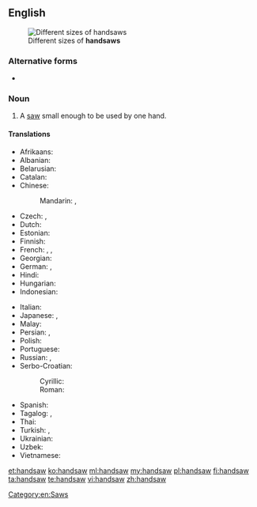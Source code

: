 ==English==
{{wikipedia|Hand saw}}
[[File:Pily platnice.jpg|thumb|Different sizes of '''handsaws''']]

===Alternative forms===
* {{l/en|hand saw}}

===Noun===
{{en-noun}}

# A [[saw]] small enough to be used by one hand.

====Translations====
{{trans-top|saw small enough to be used by one hand}}
* Afrikaans: {{t|af|handsaag}}
* Albanian: {{t|sq|sharrë dore}}
* Belarusian: {{t|be|нажоўка|f|tr=nažóŭka|sc=Cyrl}}
* Catalan: {{t|ca|xerrac|m}}
* Chinese:
*: Mandarin: {{t|cmn|手鋸|sc=Hani}}, {{t+|cmn|手锯|tr=shǒujù|sc=Hani}}
* Czech: {{t|cs|viděl|f}}, {{t|cs|ruční pila|f}}
* Dutch: {{t+|nl|handzaag|f}}
* Estonian: {{t|et|käsisaag}}
* Finnish: {{t|fi|käsisaha}}
* French: {{t+|fr|égoïne|f}}, {{t|fr|scie à main|f}}, {{t+|fr|scie égoïne|f}}
* Georgian: {{t-needed|ka}}
* German: {{t+|de|Fuchsschwanz|m}}, {{t|de|Handsäge|f}}
* Hindi: {{t|hi|देखा|tr=dekhā|sc=Deva}}
* Hungarian: {{t+|hu|fűrész}}
* Indonesian: {{t+|id|gergaji}}
{{trans-mid}}
* Italian: {{t+|it|sega|f}}
* Japanese: {{t|ja|手びきのこ|tr=てびきのこ, tebikinoko|sc=Jpan}}, {{t|ja|手のこぎり|tr=てのこぎり, te nokogiri|sc=Jpan}}
* Malay: {{t|ms|gergaji}}
* Persian: {{t+|fa|دستره|tr=dastare}}, {{t|fa|دست اره|tr=dast-arre}}
* Polish: {{t+|pl|piła|f}}
* Portuguese: {{t+|pt|serrote|m}}
* Russian: {{t+|ru|ножовка|f|tr=nožóvka}}, {{t|ru|[[ручной|ручная]] [[пила]]|f|tr=ručnája pilá|sc=Cyrl}}
* Serbo-Croatian:
*: Cyrillic: {{t|sh|тестера|f}}
*: Roman: {{t+|sh|testera|f}}
* Spanish: {{t+|es|serrucho|m}}
* Tagalog: {{t|tl|nakakita}}, {{t|tl|nakita}}
* Thai: {{t|th|ปื้น|tr=bpeuun}}
* Turkish: {{t+|tr|testere}}, {{t+|tr|destere}}
* Ukrainian: {{t+|uk|ножівка|f|tr=nožívka|sc=Cyrl}}
* Uzbek: {{t|uz|qoʻllarra}}
* Vietnamese: {{t|vi|cưa tay}}
{{trans-bottom}}

[[Category:en:Saws]]

[[et:handsaw]]
[[ko:handsaw]]
[[ml:handsaw]]
[[my:handsaw]]
[[pl:handsaw]]
[[fi:handsaw]]
[[ta:handsaw]]
[[te:handsaw]]
[[vi:handsaw]]
[[zh:handsaw]]